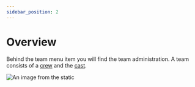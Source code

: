 ```yaml
---
sidebar_position: 2
---
```


# Overview

Behind the team menu item you will find the team administration. A team consists of a [crew](crew/01_general.mdx) and the [cast](cast/01_general.mdx). 


![An image from the static](/img/team_overview_web.png)